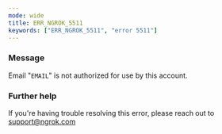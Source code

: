 ```yaml
---
mode: wide
title: ERR_NGROK_5511
keywords: ["ERR_NGROK_5511", "error 5511"]
---
```



### Message

Email "`EMAIL`" is not authorized for use by this account.

<ErrorDetails />

### Further help

If you're having trouble resolving this error, please reach out to [support@ngrok.com](mailto:support@ngrok.com?subject=Help%20with%20ERR_NGROK_5511)
